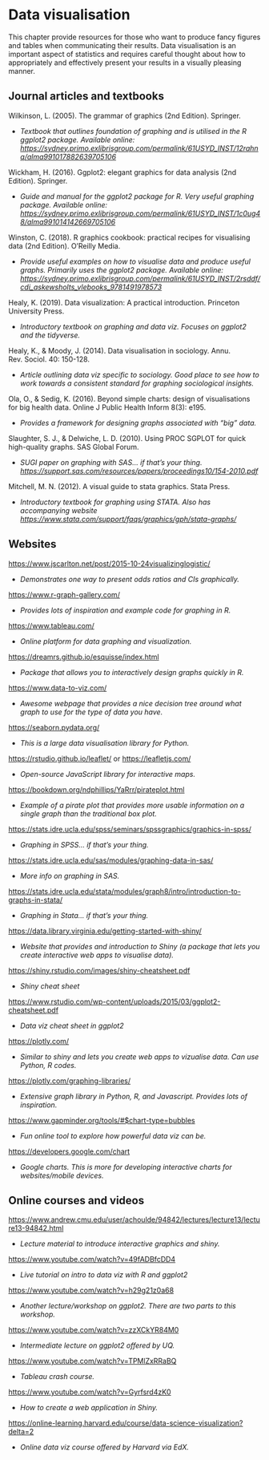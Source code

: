 # Data visualisation

This chapter provide resources for those who want to produce fancy figures and tables when communicating their results. Data visualisation is an important aspect of statistics and requires careful thought about how to appropriately and effectively present your results in a visually pleasing manner.

## Journal articles and textbooks

Wilkinson, L. (2005). The grammar of graphics (2nd Edition). Springer. 

-	*Textbook that outlines foundation of graphing and is utilised in the R ggplot2 package. Available online: <https://sydney.primo.exlibrisgroup.com/permalink/61USYD_INST/12rahnq/alma991017882639705106> *

Wickham, H. (2016). Ggplot2: elegant graphics for data analysis (2nd Edition). Springer. 

-	*Guide and manual for the ggplot2 package for R. Very useful graphing package. Available online: <https://sydney.primo.exlibrisgroup.com/permalink/61USYD_INST/1c0ug48/alma991014142669705106>*

Winston, C. (2018). R graphics cookbook: practical recipes for visualising data (2nd Edition). O’Reilly Media. 

-	*Provide useful examples on how to visualise data and produce useful graphs. Primarily uses the ggplot2 package. Available online: <https://sydney.primo.exlibrisgroup.com/permalink/61USYD_INST/2rsddf/cdi_askewsholts_vlebooks_9781491978573>* 

Healy, K. (2019). Data visualization: A practical introduction. Princeton University Press. 

-	*Introductory textbook on graphing and data viz. Focuses on ggplot2 and the tidyverse.* 

Healy, K., & Moody, J. (2014). Data visualisation in sociology. Annu. Rev. Sociol. 40: 150-128. 

-	*Article outlining data viz specific to sociology. Good place to see how to work towards a consistent standard for graphing sociological insights.* 

Ola, O., & Sedig, K. (2016). Beyond simple charts: design of visualisations for big health data. Online J Public Health Inform 8(3): e195.

-	*Provides a framework for designing graphs associated with “big” data.* 

Slaughter, S. J., & Delwiche, L. D. (2010). Using PROC SGPLOT for quick high-quality graphs. SAS Global Forum. 

-	*SUGI paper on graphing with SAS… if that’s your thing. <https://support.sas.com/resources/papers/proceedings10/154-2010.pdf>* 

Mitchell, M. N. (2012). A visual guide to stata graphics. Stata Press. 

-	*Introductory textbook for graphing using STATA. Also has accompanying website <https://www.stata.com/support/faqs/graphics/gph/stata-graphs/>*

## Websites

<https://www.jscarlton.net/post/2015-10-24visualizinglogistic/> 

-	*Demonstrates one way to present odds ratios and CIs graphically.* 

<https://www.r-graph-gallery.com/> 

-	*Provides lots of inspiration and example code for graphing in R.* 

<https://www.tableau.com/> 

-	*Online platform for data graphing and visualization.* 

<https://dreamrs.github.io/esquisse/index.html> 

-	*Package that allows you to interactively design graphs quickly in R.*

<https://www.data-to-viz.com/> 

-	*Awesome webpage that provides a nice decision tree around what graph to use for the type of data you have.*

<https://seaborn.pydata.org/> 

-	*This is a large data visualisation library for Python.* 

<https://rstudio.github.io/leaflet/>  or <https://leafletjs.com/> 

-	*Open-source JavaScript library for interactive maps.* 

<https://bookdown.org/ndphillips/YaRrr/pirateplot.html> 

-	*Example of a pirate plot that provides more usable information on a single graph than the traditional box plot.* 

<https://stats.idre.ucla.edu/spss/seminars/spssgraphics/graphics-in-spss/>

-	*Graphing in SPSS… if that’s your thing.* 

<https://stats.idre.ucla.edu/sas/modules/graphing-data-in-sas/> 

-	*More info on graphing in SAS.* 

<https://stats.idre.ucla.edu/stata/modules/graph8/intro/introduction-to-graphs-in-stata/> 

-	*Graphing in Stata... if that’s your thing.*

<https://data.library.virginia.edu/getting-started-with-shiny/> 

-	*Website that provides and introduction to Shiny (a package that lets you create interactive web apps to visualise data).* 

<https://shiny.rstudio.com/images/shiny-cheatsheet.pdf> 

-	*Shiny cheat sheet*

<https://www.rstudio.com/wp-content/uploads/2015/03/ggplot2-cheatsheet.pdf> 

-	*Data viz cheat sheet in ggplot2*

<https://plotly.com/> 

-	*Similar to shiny and lets you create web apps to vizualise data. Can use Python, R codes.*

<https://plotly.com/graphing-libraries/> 

-	*Extensive graph library in Python, R, and Javascript. Provides lots of inspiration.* 

<https://www.gapminder.org/tools/#$chart-type=bubbles> 

-	*Fun online tool to explore how powerful data viz can be.* 

<https://developers.google.com/chart>

-	*Google charts. This is more for developing interactive charts for websites/mobile devices.* 

## Online courses and videos

 <https://www.andrew.cmu.edu/user/achoulde/94842/lectures/lecture13/lecture13-94842.html> 
 
-	*Lecture material to introduce interactive graphics and shiny.* 

<https://www.youtube.com/watch?v=49fADBfcDD4> 

-	*Live tutorial on intro to data viz with R and ggplot2*

<https://www.youtube.com/watch?v=h29g21z0a68>

-	*Another lecture/workshop on ggplot2. There are two parts to this workshop.*

<https://www.youtube.com/watch?v=zzXCkYR84M0> 

-	*Intermediate lecture on ggplot2 offered by UQ.* 

<https://www.youtube.com/watch?v=TPMlZxRRaBQ>

-	*Tableau crash course.* 

<https://www.youtube.com/watch?v=Gyrfsrd4zK0>

-	*How to create a web application in Shiny.* 

<https://online-learning.harvard.edu/course/data-science-visualization?delta=2>

-	*Online data viz course offered by Harvard via EdX.*

